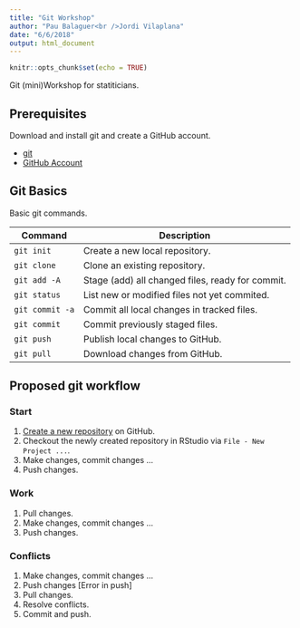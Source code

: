 ```yaml
---
title: "Git Workshop"
author: "Pau Balaguer<br />Jordi Vilaplana"
date: "6/6/2018"
output: html_document
---
```


```r
knitr::opts_chunk$set(echo = TRUE)
```

Git (mini)Workshop for statiticians.

## Prerequisites
Download and install git and create a GitHub account.

- [git](https://git-scm.com/downloads)
- [GitHub Account](https://github.com/)


## Git Basics
Basic git commands.

| Command | Description |
| ------- | ----------- |
| `git init` | Create a new local repository. |
| `git clone` | Clone an existing repository. |
| `git add -A` | Stage (add) all changed files, ready for commit. |
| `git status` | List new or modified files not yet commited. |
| `git commit -a` | Commit all local changes in tracked files. |
| `git commit` | Commit previously staged files. |
| `git push` | Publish local changes to GitHub. |
| `git pull` | Download changes from GitHub. |


## Proposed git workflow

### Start
1. [Create a new repository](https://github.com/organizations/IRBLleida/repositories/new) on GitHub.
2. Checkout the newly created repository in RStudio via `File - New Project ...`.
3. Make changes, commit changes ...
4. Push changes.


### Work
1. Pull changes.
2. Make changes, commit changes ...
3. Push changes.


### Conflicts
1. Make changes, commit changes ...
2. Push changes [Error in push]
3. Pull changes.
4. Resolve conflicts.
5. Commit and push.
